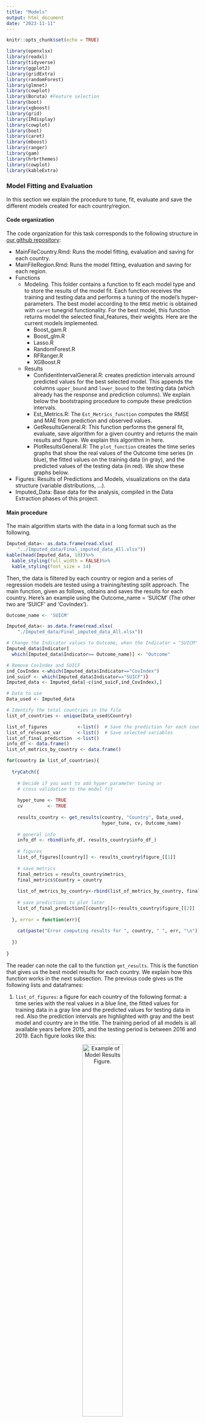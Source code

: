```yaml
---
title: "Models"
output: html_document
date: "2023-11-11"
---
```


```r
knitr::opts_chunk$set(echo = TRUE)
```

```r
library(openxlsx)
library(readxl)
library(tidyverse)
library(ggplot2)
library(gridExtra)
library(randomForest)
library(glmnet)
library(cowplot)
library(Boruta) #Feature selection
library(boot)
library(xgboost)
library(grid)
library(IRdisplay)
library(cowplot)
library(boot)
library(caret)
library(mboost)
library(ranger)
library(gam)
library(hrbrthemes)
library(cowplot)
library(kableExtra)
```

### Model Fitting and Evaluation

In this section we explain the procedure to tune, fit, evaluate and save the different models created for each country/region. 

#### Code organization

The code organization for this task corresponds to the following structure in [our github repository](https://github.com/yurygarcia26/SDG3_Projections):

- MainFileCountry.Rmd: Runs the model fitting, evaluation and saving for each country.
- MainFileRegion.Rmd: Runs the model fitting, evaluation and saving for each region.
- Functions
  - Modeling. This folder contains a function to fit each model type and to store the results of the model fit. Each function receives the training and testing data and performs a tuning of the model's hyper-parameters. The best model according to the `RMSE` metric is obtained with `caret` tunegrid functionality. For the best model, this function returns model the selected final_features, their weights. Here are the current models implemented.
    - Boost_gam.R
    - Boost_glm.R
    - Lasso.R
    - RandomForest.R
    - RFRanger.R
    - XGBoost.R
  - Results
    - ConfidentIntervalGeneral.R: creates prediction intervals arround predicted values for the best selected model. This appends the columns `upper_bound` and `lower_bound` to the testing data (which already has the response and prediction columns). We explain below the bootstraping procedure to compute these prediction intervals.
    - Est_Metrics.R: The `Est_Metrics_function` computes the RMSE and MAE from prediction and observed values. 
    - GetResultsGeneral.R: This function performs the general fit, evaluate, save algorithm for a given country and returns the main results and figure. We explain this algorithm in here.
    - PlotResultsGeneral.R: The `plot_function` creates the time series graphs that show the real values of the Outcome time series (in blue), the fitted values on the training data (in gray), and the predicted values of the testing data (in red). We show these graphs below.
- Figures: Results of Predictions and Models, visualizations on the data structure (variable distributions, ...).
- Imputed_Data: Base data for the analysis, compiled in the Data Extraction phases of this project.

#### Main procedure

The main algorithm starts with the data in a long format such as the following.

```r
Imputed_data<- as.data.frame(read.xlsx(
    "../Imputed_data/Final_imputed_data_All.xlsx"))
kable(head(Imputed_data, 10))%>%
  kable_styling(full_width = FALSE)%>%
  kable_styling(font_size = 14)
```

Then, the data is filtered by each country or region and a series of regression models are tested using a training/testing split approach. The main function, given as follows, obtains and saves the results for each country. Here's an example using the Outcome_name = 'SUICM' (The other two are 'SUICF' and 'CovIndex').

```r

Outcome_name <- 'SUICM'

Imputed_data<- as.data.frame(read.xlsx(
    "./Imputed_data/Final_imputed_data_All.xlsx"))

# Change the Indicator values to Outcome, when the Indicator = "SUICM"
Imputed_data$Indicator[
  which(Imputed_data$Indicator== Outcome_name)] <- "Outcome"

# Remove CovIndex and SUICF
ind_CovIndex <-which(Imputed_data$Indicator=="CovIndex")
ind_suicF <- which(Imputed_data$Indicator=="SUICF")}
Imputed_data <- Imputed_data[-c(ind_suicF,ind_CovIndex),]

# Data to use
Data_used <- Imputed_data

# Identify the total countries in the file
list_of_countries <- unique(Data_used$Country)

list_of_figures           <-list()  # Save the prediction for each country
list_of_relevant_var      <-list()  # Save selected variables
list_of_final_prediction  <-list()
info_df <- data.frame()
list_of_metrics_by_country <- data.frame()

for(country in list_of_countries){
  
  tryCatch({
    
    # Decide if you want to add hyper parameter tuning or
    # cross validation to the model fit
    
    hyper_tune <- TRUE
    cv         <- TRUE
    
    results_country <- get_results(country, "Country", Data_used,
                                   hyper_tune, cv, Outcome_name)
    
    # general info
    info_df <- rbind(info_df, results_country$info_df_)
    
    # figures
    list_of_figures[[country]] <- results_country$figure_[[1]]
    
    # save metrics  
    final_metrics = results_country$metrics_ 
    final_metrics$Country = country
    
    list_of_metrics_by_country<-rbind(list_of_metrics_by_country, final_metrics)
    
    # save predictions to plot later
    list_of_final_prediction[[country]]<-results_country$figure_[[2]]
    
  }, error = function(err){
    
    cat(paste("Error computing results for ", country, " ", err, "\n"))
    
  })
  
}
```

The reader can note the call to the function `get_results`. This is the function that gives us the best model results for each country. We explain how this function works in the next subsection. The previous code gives us the following lists and dataframes:

1. `list_of_figures`: a figure for each country of the following format: a time series with the real values in a blue line, the fitted values for training data in a gray line and the predicted values for testing data in red. Also the prediction intervals are highlighted with gray and the best model and country are in the title. The training period of all models is all available years before 2015, and the testing period is between 2016 and 2019. Each figure looks like this:

<center>

![Example of Model Results Figure.](../Figures/Misc/Example_Fig.png){width=50%}

</center>

2. `info_df`: a dataframe that holds the following information for each country/region: total number of variables available for this country/region, the final most relevant variables selected for the model, the name of the best model selected for the country/region, a feature importance rate for each of the relevant variables selected and a best_s (for the $\lambda$ parameter in case the Lasso model was the best model selected). Here's a snippet of how this dataframe looks like:

```r
sample <- as.data.frame(read.xlsx(
    "../Figures/Country_Results/Relevant_var_SUICM_Country.xlsx"))
kable(head(sample, 20))%>%
  kable_styling(full_width = FALSE)%>%
  kable_styling(font_size = 14) %>% 
  scroll_box(height = "550px")
```

3. `list_of_metrics_by_country`: This contains RMSE and MSE measurements for each model at each country/region. For each country we have a metric dataframe such as the following.

```r
sample <- as.data.frame(read.xlsx(
    "../Figures/Country_Results/Relevant_var_SUICM_Country.xlsx", 2))
kable(head(sample, 20))%>%
  kable_styling(full_width = FALSE)%>%
  kable_styling(font_size = 14) %>% 
  scroll_box(height = "550px")
```

4. `list_of_final_prediction`: each prediction made for each country stored in a dataframe that has the year (between 2016 and 2019) and the prediction values.

These lists and dataframes are consequently saved in the summarizing files in the `./Figures/` folder.

```r

### Write results ========================================== ###

today <- Sys.Date()
# Create a list of plots using your figures
plot_list <- lapply(names(list_of_figures), function(obj_name) {
  figure  <- list_of_figures[[obj_name]]
  # Add the title equal to the object's name
  figure +
    theme_bw() +
    labs(x = "", y = "", subtitle = obj_name)
})
# Arrange the plots in a grid using plot_grid
grid_plot <- plot_grid(plotlist = plot_list, nrow = 9 , ncol = 4)

# Display the grid of figures
figure <- grid_plot
ggsave(paste("./Figures/Country_Results/All_Predictions_", Outcome_name,
             "_Country.pdf",sep=""), figure, width = 15, height = 20)

# Save info and metrics in a single excel file.
result_list <- list(
  "Model_Info"=info_df,
  "Metrics"   =list_of_metrics_by_country)

write.xlsx(result_list, paste("./Figures/Country_Results/Relevant_var_", 
                              Outcome_name, "_Country.xlsx", sep=""))

write.xlsx(list_of_final_prediction,
           paste("./Figures/Country_Results/Final_predictions_",
                 Outcome_name, "_Country.xlsx", sep=""))
```

This is the main code that runs all the comparisons.

#### Model computation

We saw that the code goes through each country and obtains the best model fit, predictions and hyperparameters, and then it merges them all to create the final summaries. In this section we explain how the model selection procedure is done.

```r
get_results <- function(region, region_col, Data_used, hyper_tune, cv, Outcome_name){

  start_time <- Sys.time()
  cat(paste(" ==== ", region, " ==== \n"))

  # Reshape the file, each column equal to one indicator
  Data_by_region       <- Data_used%>%filter(!!as.symbol(region_col)==region)
  Data_by_region_wider <- Data_by_region %>% pivot_wider(names_from = Indicator, values_from = Value)

  # Step 2: Define training and testing data
  training_data <- Data_by_region_wider%>%filter(Year%in%2000:2015)
  testing_data  <- Data_by_region_wider%>%filter(Year%in%2016:2019)

  best_s <- 1

  # Step 3: Estimate predictions with each model
  # Add more models as needed ...

  model_names <- c("Random Forest", "Lasso", "XGBoost", "Boost_glm", "Boost_gam")

  # Random Forest
  rf_results    <- random_forest_function(region_col, training_data, testing_data, hyper_tune=hyper_tune, cv=cv)

  # Lasso
  Lasso_results <- Lasso_function(region_col, training_data, testing_data, hyper_tune=hyper_tune, cv=cv)
  
  # XGBoost (put inside capture output to avoid long logs)
  cat("Tunning XGBoost \n")
  xgboost_output <- capture.output(xgboost_results <- XGBoost_function(region_col, training_data, testing_data, hyper_tune=hyper_tune, cv=cv))
  cat("XGBoost done \n")

  # Boost glm
  Boost_glm_results <- Boost_glm_function(region_col, training_data, testing_data, hyper_tune=hyper_tune, cv=cv)

  # Random forest ranger for time series
  # rfranger_results <- rfRanger_function(region_col, training_data, testing_data, hyper_tune=hyper_tune, cv=cv)
  
  # GAM Boot
  cat("Tunning GAM Boost \n")
  gam_Boost_results <- Boost_gam_function(region_col, training_data, testing_data, hyper_tune=hyper_tune, cv=cv)
  cat("GAM Boost done \n")

  model_results_all <- list(rf_results, Lasso_results, xgboost_results, Boost_glm_results, gam_Boost_results)

  # Step 4: Estimate the metrics
  metrics_models <- data.frame("metrics"=c("MAE", "RMED"))
  for (i in c(1:length(model_results_all))) {
    metrics_models[paste("model", i, sep="")] = Est_Metrics_function(model_results_all[[i]]$Predictions)
  }

  # Step 5: Identify the best model
  min_column        <- apply(subset(metrics_models, select=-c(metrics)), 1, which.min)[[2]]
  final_method_name <- model_names[min_column]
  cat(paste("Best model: ", final_method_name, " \n"))
  
  model_results_use <- model_results_all[[min_column]]
  model_results     <- model_results_use$Predictions

  model_selected = model_results_use$model
  
  if(final_method_name == 'Lasso'){
    best_s = model_results_use$best_s # In case of lasso model
  }

  saveRDS(model_selected, paste("./Models/best_model_", region, "_", Outcome_name, ".rds", sep=""))

  # Save information by region
  info_df_region <- data.frame(
                              Total_Variables    = length(unique(Data_by_region$Indicator)), # Total initial variables
                              Relevant_Var       = model_results_use$features, # Selected variables
                              Selected_feat      = length(model_results_use$features),
                              method             = final_method_name)

  info_df_region[region_col] <- rep(c(region),each=dim(info_df_region)[1])
  info_df_region$best_s_lasso <- rep(c(best_s),each=dim(info_df_region)[1])

  tryCatch({
    info_df_region$Selected_feat_importance <- model_results_use$importances
  }, error = function(err){
    cat(paste("Error putting selected_feat_importance ", err, " Using", final_method_name, " \n"))
  })

  # Step 6: Compute Confident Intervals
  cat("Confidence Intervals computing ... \n")
  model_result_CI = CI_function(model_results, training_data, testing_data, info_df_region, region, region_col, best_s, Outcome_name)
  # Corrected CI_function
 
  # Step 7: Save figure
  method_selected = info_df_region$method[nrow(info_df_region)]
  cat("Plot computing ... \n")
  figure_region <- plot_function(Data_by_region_wider, model_results_use$Fit, model_result_CI, 
                                              method_selected, add_fit=TRUE)
  
  end_time <- Sys.time()
  cat(paste(region_col, " ", region, " took ", end_time-start_time, " minutes \n", sep=""))
  cat(" =============== \n")

  return(list(figure_=figure_region,
  info_df_=info_df_region,
  metrics_=metrics_models,
  model_result_CI=model_result_CI))

}
```

We summarize the steps that this function performs.

1. Filter the original data to use only the country/region in question.
2. Pivot data to make the `Indicator` variable into columns. One column will be called `Outcome`.
3. Split the data into training and testing data using the corresponding periods (years 2000 to 2015 is training data, years 2016 to 2019 is testing data).
4. Run the **model function** for each of the available model types. To this date the models to test are: Lasso, Random Forest, XGBoost, Boost_GAM and Boost_GLM. Each **model function** returns the same list parameters: \
  4.1 `model`: a `caret` object already trained with the training data using the model method. \
  4.2 `Fit`: the result of the model fit over the training data (this is a numeric vector of length equal the size of training data).\
  4.3 `Predictions`: the result of the model predictions over the testing data (this is a numeric vector of length equal the size of testing data).\
  4.4 `features`: number of relevant variables selected by the best model.\
  4.5 `importances`: an importance score for each of the relevant variables selected by the best model.\
5. Select the model with the minimum RMSE. 
6. Save this model as a `.rds` file for future use.
7. Create the `info_df` dataframe for this country/region.
8. Compute prediction intervals using the final model.
9. Compute figure using this model.
10. Return the corresponding parameters: `figure`, `info_df`, `metrics` and the prediction intervals computation (`model_result_CI`).

Each **model function** (`random_forest_function`, `lasso_function`, `XGBoost_function`, `Boost_glm_function`, `Boost_gam_function`) has the same structure and uses the same method to compute the best model. All of these functions use the `caret` package for hyperparameter tuning by means of a grid search with a crossed validation setting. Here's the grid control used for Random Forest model, for example.

```r
control <- trainControl(method="repeatedcv", number=5, repeats=3, search="grid")
tunegrid <- expand.grid(mtry = seq(1, dim(X_train)[2], by = 3))
model_train <- train(X_train, y_train,
                    method="rf", 
                    metric=metric,
                    tuneGrid=tunegrid,
                    trControl=control,
                    ntree = 1000)
```

After this initial model fitting, the **model function** will perform a feature selection based on the importance scores the model assigned to each variable. The selection is forward: starting with only the most important variable we continue to append other variables until the RMSE score of the model with the selected variables so far doesn't decrease. The following code snippet illustrates this procedure.

```r
# Extract feature importance scores
importance_scores <- varImp(model_train, scale=FALSE)$importance
importance_scores <- data.frame(features=row.names(importance_scores),
                                importance=importance_scores$Overall)
importance_scores <- importance_scores%>%arrange(desc(importance))
importance_scores_no_zero <- importance_scores[importance_scores$importance>0,]


for (threshold in 3:(nrow(importance_scores_no_zero))) {
  
  # Select the top N important features
  selected_features <- importance_scores_no_zero$features[1:threshold]
  selected_features_importances <- importance_scores_no_zero$importance[1:threshold]
  
  # Subset the training and testing data with selected features
  X_train_selected <- subset(X_train, select = selected_features)
  X_test_selected  <- subset(X_test, select = selected_features)
  
  if (cv){
    model_train_selected <- train(X_train_selected, 
                                  y_train,
                                  method   ="rf", 
                                  metric   =metric,
                                  trControl=control,
                                  tuneGrid =tunegrid,
                                  ntree = 1000)
  } else {
    model_train_selected <- train(X_train_selected, 
                                  y_train,
                                  method  ="rf", 
                                  metric  =metric,
                                  tuneGrid=tunegrid,
                                  ntree  = 1000)
  }
  
  # Make predictions on the testing data/training data
  fit         <- predict(model_train_selected, newdata=X_train_selected)
  predictions <- predict(model_train_selected, newdata=X_test_selected)
  
  # Evaluate the model's performance for this threshold
  accuracy <- sqrt(mean((y_test - predictions)^2))
  
  # Check if this model has the best accuracy so far
  if(accuracy < best_accuracy) {
    training_data$Fit        <- fit
    testing_data$Prediction  <- predictions
    best_accuracy            <- accuracy
    best_threshold           <- threshold
    final_features           <- selected_features
    final_features_weights   <- selected_features_importances
    final_model              <- model_train_selected
  }
  
}
```

This procedures varies for Lasso, in which important features are selected using Lasso's internal selection algorithm (based on the $\lambda$ value).

#### Confidence Interval computation

The bootstrap method for prediction intervals is based in part from [Kumar, S.; and Srivastava, A. 2012. **Bootstrap prediction intervals in non-parametric regression with applications to anomaly detection**. In *Proc. 18th ACM SIGKDD Conf. Knowl. Discovery Data Mining*](https://ntrs.nasa.gov/citations/20130014367). Also a nice explanation for this method can be found in [this video by James Scott](https://www.youtube.com/watch?v=c3gD_PwsCGM).

This method consists of the following steps:

1. Take a sample with replacement of the training data and train the corresponding model (with the current hyperparameters) in this training sample.
2. Compute this sub-model fit over training data sample.
3. Compute the errors of this fit.
4. Sample `nrow(testing_data)` errors from these fit errors.
5. Compute prediction of sub-model on testing data.
6. Add sample of errors to prediction.
7. Repeat this procedure many times.
8. Compute the 2.5% and 97.5% quantiles of all of these perturbed predictions, this gives you the upper and lower levels for the 95% confidence prediction interval.

The code below shows how this method would work in the case of a Random Forest model. 

```r
CI_function <- function(model_result, training_data, testing_data, info_df, region, region_col, best_s, Outcome_name){

   # List all files in the folder
  folder_path <- file.path(getwd(), "Models")
  # Construct the file path
  file_name <- paste0("best_model_", region, "_", Outcome_name, ".rds")
  file_path <- file.path(folder_path, file_name)
  model     <- readRDS(file_path)

  # Set a seed for reproducibility
  set.seed(123)  
  data_region      <- info_df%>%filter(!!as.symbol(region_col)==region)
  selected_features <- data_region$Relevant_Var
  method            <- data_region$method[1]
  n_samples         <- 100

  bootstrap_predictions <- matrix(0, nrow = n_samples, ncol = dim(testing_data)[1])

  tryCatch({
  for (i in 1:n_samples) {
    
    # Split the data into training and validation sets
    train_indices <- sample(1:nrow(training_data), size = 0.8 * nrow(training_data))
    X_train_split <- training_data[train_indices, selected_features]
    y_train_split <- training_data[train_indices, "Outcome"]
    
        
    rf_model <- randomForest(y_train_split$Outcome ~ ., 
                             data = X_train_split,
                             mtry = model$bestTune$mtry,ntree=1000)
        
    # Compute Bootstrapped predictions
    # 1. Fit over training data partition
    fit <- predict(rf_model, newdata = X_train_split)
    # 2. Compute errors
    errors <- fit - y_train_split$Outcome
    # 3. Sample dim(testing_data) errors with replacement
    sample_errors <- sample(errors, size=nrow(testing_data), replace=TRUE)
    # 4. Predict this sub-model over testing data
    predictions <- predict(rf_model, newdata = testing_data[, selected_features])
    # 5. Sum predictions and errors
    bootstrapped_predictions <- predictions + sample_errors
    # Same procedure for all other models
 
    bootstrap_predictions[i, ] <- bootstrapped_predictions
  }

  # Calculate the 95% prediction interval for prediction
  lower_bound <- apply(bootstrap_predictions, 2, function(x) quantile(x, 0.025))
  upper_bound <- apply(bootstrap_predictions, 2, function(x) quantile(x, 0.975))

  model_result$lower_bound<-lower_bound
  model_result$upper_bound<-upper_bound

  return(model_result)

  }, error = function(err){
    
    cat(paste("Error computing confidence intervals for ", region, " ", err, "\n"))
    cat("Will use std \n")
    uncertainty <- sd(model_result$Prediction)
    model_result$lower_bound <-model_result$Prediction - uncertainty
    model_result$upper_bound <-model_result$Prediction + uncertainty
    return(model_result)

  })

}   
```
